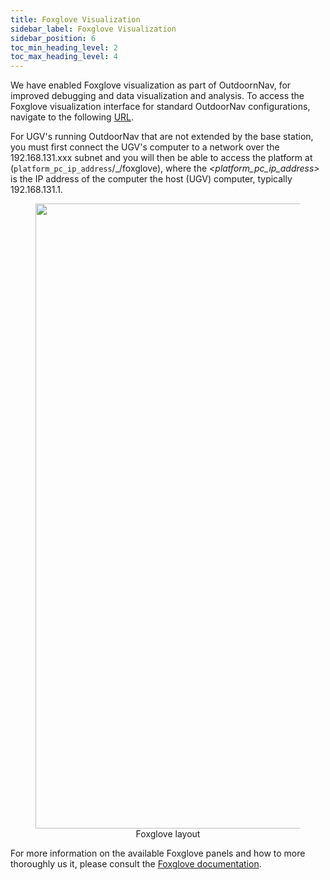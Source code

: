 ```yaml
---
title: Foxglove Visualization
sidebar_label: Foxglove Visualization
sidebar_position: 6
toc_min_heading_level: 2
toc_max_heading_level: 4
---
```


We have enabled Foxglove visualization as part of OutdoornNav, for improved debugging and data visualization and analysis.
To access the Foxglove visualization interface for standard OutdoorNav configurations, navigate to the following 
[URL](http://192.168.132.1/_/foxglove).

For UGV's running OutdoorNav that are not extended by the base station, you must first connect the UGV's computer to a network over the 192.168.131.xxx
subnet and you will then be able to access the platform at (`platform_pc_ip_address`/\_/foxglove), where the _<platform_pc_ip_address>_ is
the IP address of the computer the host (UGV) computer, typically 192.168.131.1.

<center>
  <figure>
    <img
      src="/img/outdoornav_images/foxglove_layout.png"
      width="1000"
    />
    <figcaption>Foxglove layout</figcaption>
  </figure>
</center>

For more information on the available Foxglove panels and how to more thoroughly us it, please consult the [Foxglove documentation](https://foxglove.dev/docs/studio).